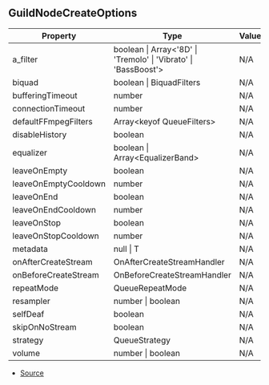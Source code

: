 ## GuildNodeCreateOptions


| Property | Type | Value | Description |
| ----------- | ----------- | ----------- | ----------- |
| a_filter | boolean \| Array\<'8D' \| 'Tremolo' \| 'Vibrato' \| 'BassBoost'> | N/A | - |
| biquad | boolean \| BiquadFilters | N/A | - |
| bufferingTimeout | number | N/A | - |
| connectionTimeout | number | N/A | - |
| defaultFFmpegFilters | Array\<keyof QueueFilters> | N/A | - |
| disableHistory | boolean | N/A | - |
| equalizer | boolean \| Array\<EqualizerBand> | N/A | - |
| leaveOnEmpty | boolean | N/A | - |
| leaveOnEmptyCooldown | number | N/A | - |
| leaveOnEnd | boolean | N/A | - |
| leaveOnEndCooldown | number | N/A | - |
| leaveOnStop | boolean | N/A | - |
| leaveOnStopCooldown | number | N/A | - |
| metadata | null \| T | N/A | - |
| onAfterCreateStream | OnAfterCreateStreamHandler | N/A | - |
| onBeforeCreateStream | OnBeforeCreateStreamHandler | N/A | - |
| repeatMode | QueueRepeatMode | N/A | - |
| resampler | number \| boolean | N/A | - |
| selfDeaf | boolean | N/A | - |
| skipOnNoStream | boolean | N/A | - |
| strategy | QueueStrategy | N/A | - |
| volume | number \| boolean | N/A | - |


- [Source](https://github.com/Androz2091/discord-player/blob/4177c53/packages/discord-player/src/Structures/GuildNodeManager.ts#L8)